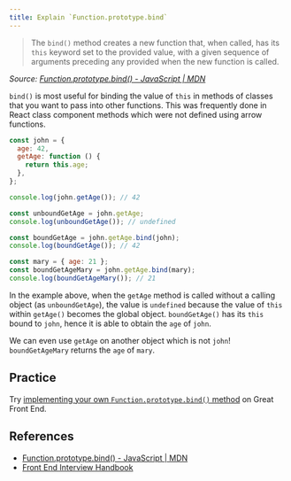 ```yaml
---
title: Explain `Function.prototype.bind`
---
```


> The `bind()` method creates a new function that, when called, has its `this` keyword set to the provided value, with a given sequence of arguments preceding any provided when the new function is called.

_Source: [Function.prototype.bind() - JavaScript | MDN](https://developer.mozilla.org/en/docs/Web/JavaScript/Reference/Global_objects/Function/bind)_

`bind()` is most useful for binding the value of `this` in methods of classes that you want to pass into other functions. This was frequently done in React class component methods which were not defined using arrow functions.

```js
const john = {
  age: 42,
  getAge: function () {
    return this.age;
  },
};

console.log(john.getAge()); // 42

const unboundGetAge = john.getAge;
console.log(unboundGetAge()); // undefined

const boundGetAge = john.getAge.bind(john);
console.log(boundGetAge()); // 42

const mary = { age: 21 };
const boundGetAgeMary = john.getAge.bind(mary);
console.log(boundGetAgeMary()); // 21
```

In the example above, when the `getAge` method is called without a calling object (as `unboundGetAge`), the value is `undefined` because the value of `this` within `getAge()` becomes the global object. `boundGetAge()` has its `this` bound to `john`, hence it is able to obtain the `age` of `john`.

We can even use `getAge` on another object which is not `john`! `boundGetAgeMary` returns the `age` of `mary`.

## Practice

Try [implementing your own `Function.prototype.bind()` method](/questions/javascript/function-bind) on Great Front End.

## References

- [Function.prototype.bind() - JavaScript | MDN](https://developer.mozilla.org/en/docs/Web/JavaScript/Reference/Global_objects/Function/bind)
- [Front End Interview Handbook](https://www.frontendinterviewhandbook.com/javascript-questions)
